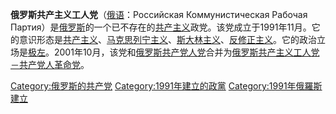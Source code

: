 '''俄罗斯共产主义工人党'''（[[俄语|俄语]]：Российская Коммунистическая Рабочая Партия）是[[俄罗斯|俄罗斯]]的一个已不存在的[[共产主义|共产主义]]政党。该党成立于1991年11月。它的意识形态是[[共产主义|共产主义]]、[[马克思列宁主义|马克思列宁主义]]、[[斯大林主义|斯大林主义]]、[[反修正主义|反修正主义]]。它的政治立场是[[极左|极左]]。2001年10月，该党和[[俄罗斯共产党人党|俄罗斯共产党人党]]合并为[[俄罗斯共产主义工人党－共产党人革命党|俄罗斯共产主义工人党－共产党人革命党]]。


[[Category:俄罗斯的共产党|Category:俄罗斯的共产党]]
[[Category:1991年建立的政黨|Category:1991年建立的政黨]]
[[Category:1991年俄羅斯建立|Category:1991年俄羅斯建立]]